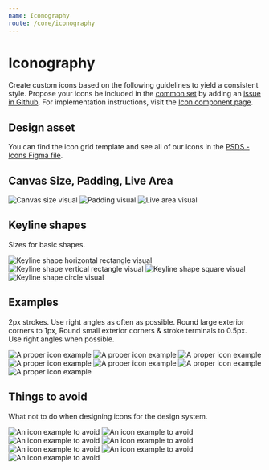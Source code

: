 ```yaml
---
name: Iconography
route: /core/iconography
---
```



# Iconography

Create custom icons based on the following guidelines to yield a consistent style. Propose your icons be included in the [common set](/components/icon#common-icon-set) by adding an [issue in Github](https://github.com/pluralsight/design-system/issues/new). For implementation instructions, visit the [Icon component page](/components/icon).

## Design asset

You can find the icon grid template and see all of our icons in the [PSDS - Icons Figma file](https://www.figma.com/file/HVFUT0XlrkfsTMde6PMWLITj/PSDS-Icons).

## Canvas Size, Padding, Live Area

<Boxes>
  <img
    src="/img/patterns/iconography/canvas-size.svg"
    alt="Canvas size visual"
  />
  <img
    src="/img/patterns/iconography/canvas-padding.svg"
    alt="Padding visual"
  />
  <img
    src="/img/patterns/iconography/canvas-live-area.svg"
    alt="Live area visual"
  />
</Boxes>

## Keyline shapes

Sizes for basic shapes.

<Boxes count={EqualColumnLayout.counts.four}>
  <img
    src="/img/patterns/iconography/keyline-shapes-horizontal-rectangle.svg"
    alt="Keyline shape horizontal rectangle visual"
  />
  <img
    src="/img/patterns/iconography/keyline-shapes-vertical-rectangle.svg"
    alt="Keyline shape vertical rectangle visual"
  />
  <img
    src="/img/patterns/iconography/keyline-shapes-square.svg"
    alt="Keyline shape square visual"
  />
  <img
    src="/img/patterns/iconography/keyline-shapes-circle.svg"
    alt="Keyline shape circle visual"
  />
</Boxes>

## Examples

2px strokes. Use right angles as often as possible. Round large exterior corners to 1px, Round small exterior corners & stroke terminals to 0.5px. Use right angles when possible.

<Boxes>
  <img
    src="/img/patterns/iconography/example-1.svg"
    alt="A proper icon example"
  />
  <img
    src="/img/patterns/iconography/example-2.svg"
    alt="A proper icon example"
  />
  <img
    src="/img/patterns/iconography/example-3.svg"
    alt="A proper icon example"
  />
  <img
    src="/img/patterns/iconography/example-4.svg"
    alt="A proper icon example"
  />
  <img
    src="/img/patterns/iconography/example-5.svg"
    alt="A proper icon example"
  />
  <img
    src="/img/patterns/iconography/example-6.svg"
    alt="A proper icon example"
  />
  <img
    src="/img/patterns/iconography/example-7.svg"
    alt="A proper icon example"
  />
</Boxes>

## Things to avoid

What not to do when designing icons for the design system.

<Boxes>
  <img
    src="/img/patterns/iconography/avoid-1.svg"
    alt="An icon example to avoid"
  />
  <img
    src="/img/patterns/iconography/avoid-2.svg"
    alt="An icon example to avoid"
  />
  <img
    src="/img/patterns/iconography/avoid-3.svg"
    alt="An icon example to avoid"
  />
  <img
    src="/img/patterns/iconography/avoid-4.svg"
    alt="An icon example to avoid"
  />
  <img
    src="/img/patterns/iconography/avoid-5.svg"
    alt="An icon example to avoid"
  />
  <img
    src="/img/patterns/iconography/avoid-6.svg"
    alt="An icon example to avoid"
  />
  <img
    src="/img/patterns/iconography/avoid-7.svg"
    alt="An icon example to avoid"
  />
</Boxes>
